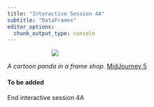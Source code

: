 ```yaml
---
title: "Interactive Session 4A"
subtitle: "DataFrames"
editor_options: 
  chunk_output_type: console
---
```



::: {style="width: 60%; margin: auto;"}
![](images/dataframe.jpeg)
:::

:::{.gray-text .center-text}
*A cartoon panda in a frame shop.* [MidJourney 5](https://www.midjourney.com/jobs/f7787b1d-a02e-488c-932e-42a5e6c43a47?index=0)
:::


#### To be added

::: {.center-text .body-text-xl .teal-text}
End interactive session 4A
:::
